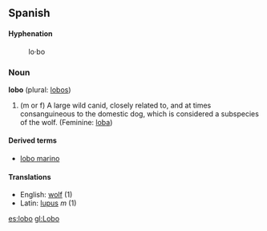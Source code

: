 ==Spanish==

====Hyphenation====
:lo&middot;bo

===Noun===
'''lobo''' (plural: [[lobos]])

# (m or f) A large wild canid, closely related to, and at times consanguineous to the domestic dog, which is considered a subspecies of the wolf. (Feminine: [[loba]])

====Derived terms====
*[[lobo marino]]

====Translations====

*English: [[wolf]] (1)
*Latin: [[lupus]] ''m'' (1)

[[es:lobo]]
[[gl:Lobo]]